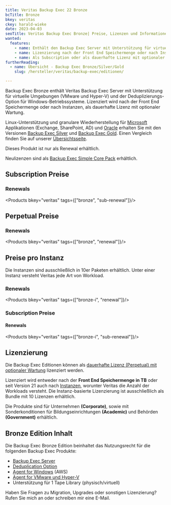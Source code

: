 ```yaml
---
title: Veritas Backup Exec 22 Bronze
bcTitle: Bronze
bkey: veritas
ckey: harald-wieke
date: 2023-04-03
seoTitle: Veritas Backup Exec Bronze| Preise, Lizenzen und Informationen
wanted:
  features:
    - name: Enthält den Backup Exec Server mit Unterstützung für virtuelle Umgebungen (VMware und Hyper-V) und Deduplizierungs-Option
    - name: Lizenzierung nach der Front End Speichermenge oder nach Instanzen
    - name: Als Subscription oder als dauerhafte Lizenz mit optionaler Wartung
furtherReading:
  - name: Übersicht - Backup Exec Bronze/Silver/Gold
    slug: /hersteller/veritas/backup-exec/editionen/

---
```




<Intro>

  Backup Exec Bronze enthält Veritas Backup Exec Server mit Unterstützung für virtuelle Umgebungen (VMware und Hyper-V) und der Deduplizierungs-Option für Windows-Betriebssysteme.
  Lizenziert wird nach der Front End Speichermenge oder nach Instanzen, als dauerhafte Lizenz mit optionaler Wartung.


</Intro>

<TOC />

  Linux-Unterstützung und granulare Wiederherstellung für [Microsoft](/hersteller/microsoft/) Applikationen (Exchange, SharePoint, AD) und [Oracle](/hersteller/oracle/) erhalten Sie mit den Versionen [Backup Exec Silver](/hersteller/veritas/backup-exec/silver-edition/) und [Backup Exec Gold](/hersteller/veritas/backup-exec/gold-edition/).
  Einen Vergleich finden Sie auf unserer [Übersichtsseite](/hersteller/veritas/backup-exec/editionen/#vergleich).


<Info>

Dieses Produkt ist nur als Renewal erhältlich.

Neulizenzen sind als [Backup Exec Simple Core Pack](/hersteller/veritas/backup-exec/simple-core-pack/) erhältlich.

</Info>




## Subscription Preise


### Renewals

<Products bkey="veritas" tags={["bronze", "sub-renewal"]}/>



## Perpetual Preise


### Renewals


<Products bkey="veritas" tags={["bronze", "renewal"]}/>



## Preise pro Instanz

 Die Instanzen sind ausschließlich in 10er Paketen erhältlich. Unter einer Instanz versteht Veritas jede Art von Workload.


### Renewals

<Products bkey="veritas" tags={["bronze-i", "renewal"]}/>


### Subscription Preise

#### Renewals

<Products bkey="veritas" tags={["bronze-i", "sub-renewal"]}/>



## Lizenzierung

  Die Backup Exec Editionen können als [dauerhafte Lizenz (Perpetual) mit optionaler Wartung](#perpetual-preise) lizenziert werden.

  Lizenziert wird entweder nach der **Front End Speichermenge in TB** oder seit Version 21 auch nach [Instanzen](#preise-pro-instanz), worunter Veritas die Anzahl der Workloads versteht. Die Instanz-basierte Lizenzierung ist ausschließlich als Bundle mit 10 Lizenzen erhältlich.

  Die Produkte sind für Unternehmen **(Corporate)**, sowie mit Sonderkonditionen für Bildungseinrichtungen **(Academic)** und Behörden **(Government)** erhältlich.


## Bronze Edition Inhalt

<ArrowList>

  Die Backup Exec Bronze Edition beinhaltet das Nutzungsrecht für die folgenden Backup Exec Produkte:

 - [Backup Exec Server](/hersteller/veritas/backup-exec/server/#preise)
 - [Deduplication Option](/hersteller/veritas/backup-exec/optionen/#deduplication-option)
 - [Agent for Windows](/hersteller/veritas/backup-exec/agenten/#agent-for-windows-aws) (AWS)
 - [Agent for VMware und Hyper-V](/hersteller/veritas/backup-exec/agenten/#agent-for-vmware-und-hyper-v)
 - Unterstützung für 1 Tape Library (physisch/virtuell)

</ArrowList>


<GetInTouch theme="light">

 Haben Sie Fragen zu Migration, Upgrades oder sonstigen Lizenzierung?
 Rufen Sie mich an oder schreiben mir eine E-Mail.

</GetInTouch>
